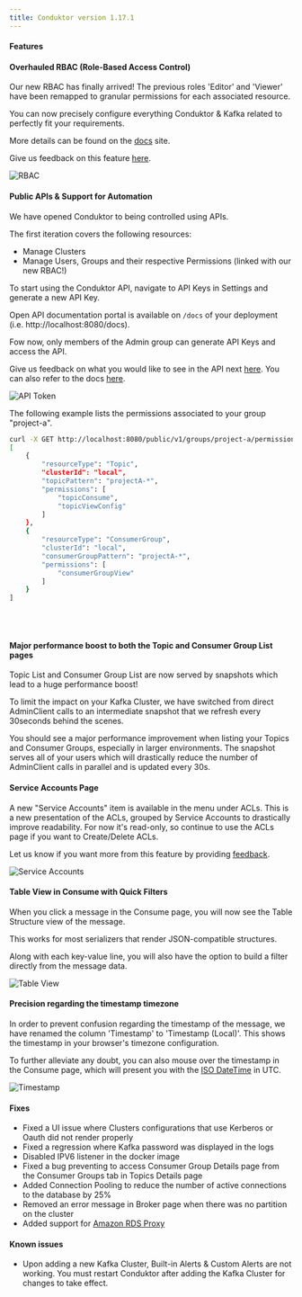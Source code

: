 ```yaml
---
title: Conduktor version 1.17.1
---
```


#### Features

#### Overhauled RBAC (Role-Based Access Control)

Our new RBAC has finally arrived! The previous roles 'Editor' and 'Viewer' have been remapped to granular permissions for each associated resource.

You can now precisely configure everything Conduktor & Kafka related to perfectly fit your requirements.

More details can be found on the [docs](https://docs.conduktor.io/platform/navigation/settings/rbac/) site.

Give us feedback on this feature [here](https://conduktor.io/roadmap).

![RBAC](/images/changelog/platform/v17/rbac-1.png)

#### Public APIs & Support for Automation

We have opened Conduktor to being controlled using APIs.

The first iteration covers the following resources:

- Manage Clusters
- Manage Users, Groups and their respective Permissions (linked with our new RBAC!)

To start using the Conduktor API, navigate to API Keys in Settings and generate a new API Key.

Open API documentation portal is available on `/docs` of your deployment (i.e. http://localhost:8080/docs).

Fow now, only members of the Admin group can generate API Keys and access the API.

Give us feedback on what you would like to see in the API next [here](https://conduktor.io/roadmap). You can also refer to the docs [here](https://docs.conduktor.io/platform/reference/api-reference/).

![API Token](/images/changelog/platform/v17/api-token.png)

The following example lists the permissions associated to your group "project-a".

```bash
curl -X GET http://localhost:8080/public/v1/groups/project-a/permissions -H "Authorization: Bearer {token}"
[
    {
        "resourceType": "Topic",
        "clusterId": "local",
        "topicPattern": "projectA-*",
        "permissions": [
            "topicConsume",
            "topicViewConfig"
        ]
    },
    {
        "resourceType": "ConsumerGroup",
        "clusterId": "local",
        "consumerGroupPattern": "projectA-*",
        "permissions": [
            "consumerGroupView"
        ]
    }
]
```

\
&nbsp;

#### Major performance boost to both the Topic and Consumer Group List pages

Topic List and Consumer Group List are now served by snapshots which lead to a huge performance boost!

To limit the impact on your Kafka Cluster, we have switched from direct AdminClient calls to an intermediate snapshot that we refresh every 30seconds behind the scenes.

You should see a major performance improvement when listing your Topics and Consumer Groups, especially in larger environments. The snapshot serves all of your users which will drastically reduce the number of AdminClient calls in parallel and is updated every 30s.

#### Service Accounts Page

A new "Service Accounts" item is available in the menu under ACLs. This is a new presentation of the ACLs, grouped by Service Accounts to drastically improve readability. For now it's read-only, so continue to use the ACLs page if you want to Create/Delete ACLs.

Let us know if you want more from this feature by providing [feedback](https://conduktor.io/roadmap).

![Service Accounts](/images/changelog/platform/v17/service-accounts.png)

#### Table View in Consume with Quick Filters

When you click a message in the Consume page, you will now see the Table Structure view of the message.

This works for most serializers that render JSON-compatible structures.

Along with each key-value line, you will also have the option to build a filter directly from the message data.

![Table View](/images/changelog/platform/v17/consume-tableview.png)

#### Precision regarding the timestamp timezone

In order to prevent confusion regarding the timestamp of the message, we have renamed the column 'Timestamp' to 'Timestamp (Local)'. This shows the timestamp in your browser's timezone configuration.

To further alleviate any doubt, you can also mouse over the timestamp in the Consume page, which will present you with the [ISO DateTime](https://en.wikipedia.org/wiki/ISO_8601) in UTC.

![Timestamp](/images/changelog/platform/v17/consume-timestamp.png)

#### Fixes

- Fixed a UI issue where Clusters configurations that use Kerberos or Oauth did not render properly
- Fixed a regression where Kafka password was displayed in the logs
- Disabled IPV6 listener in the docker image
- Fixed a bug preventing to access Consumer Group Details page from the Consumer Groups tab in Topics Details page
- Added Connection Pooling to reduce the number of active connections to the database by 25%
- Removed an error message in Broker page when there was no partition on the cluster
- Added support for [Amazon RDS Proxy](https://aws.amazon.com/rds/proxy/)

#### Known issues

- Upon adding a new Kafka Cluster, Built-in Alerts & Custom Alerts are not working. You must restart Conduktor after adding the Kafka Cluster for changes to take effect.
